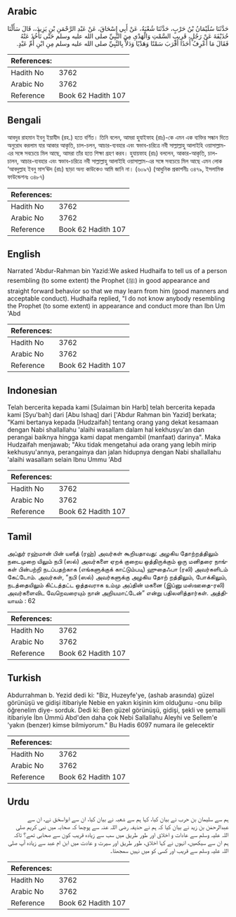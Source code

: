 ## Arabic


<div dir="rtl" lang="ar" style={{fontSize:'larger',backgroundColor:'#f8f9fa',padding:20}}>
حَدَّثَنَا سُلَيْمَانُ بْنُ حَرْبٍ، حَدَّثَنَا شُعْبَةُ، عَنْ أَبِي إِسْحَاقَ، عَنْ عَبْدِ الرَّحْمَنِ بْنِ يَزِيدَ،، قَالَ سَأَلْنَا حُذَيْفَةَ عَنْ رَجُلٍ، قَرِيبِ السَّمْتِ وَالْهَدْىِ مِنَ النَّبِيِّ صلى الله عليه وسلم حَتَّى نَأْخُذَ عَنْهُ فَقَالَ مَا أَعْرِفُ أَحَدًا أَقْرَبَ سَمْتًا وَهَدْيًا وَدَلاًّ بِالنَّبِيِّ صلى الله عليه وسلم مِنِ ابْنِ أُمِّ عَبْدٍ‏.‏
</div>
<div style={{backgroundColor:'#f8f9fa',padding:20, marginBottom: 10}}><table> <thead> <tr> <th>References:</th> <th></th> </tr> </thead> <tbody><tr><td>Hadith No</td><td>3762</td></tr><tr><td>Arabic No</td><td>3762</td></tr><tr><td>Reference</td><td>Book 62 Hadith 107</td></tr></tbody></table></div>

## Bengali


<div dir="ltr" lang="bn" style={{fontSize:'larger',backgroundColor:'#f8f9fa',padding:20}}>
আবদুর রাহমান ইবনু ইয়াযীদ (রহ.) হতে বর্ণিত। তিনি বলেন, আমরা হুযাইফাহ (রাঃ)-কে এমন এক ব্যক্তির সন্ধান দিতে অনুরোধ করলাম যার আকার আকৃতি, চাল-চলন, আচার-ব্যবহার এবং স্বভাব-চরিত্রে নবী সাল্লাল্লাহু আলাইহি ওয়াসাল্লাম-এর সঙ্গে সবচেয়ে মিল আছে, আমরা তাঁর হতে শিক্ষা গ্রহণ করব। হুযায়ফাহ (রাঃ) বললেন, আকার-আকৃতি, চাল-চালন, আচার-ব্যবহার এবং স্বভাব-চরিত্রে নবী সাল্লাল্লাহু আলাইহি ওয়াসাল্লাম-এর সঙ্গে সবচেয়ে মিল আছে এমন লোক ‘আবদুল্লাহ ইবনু মাস‘ঊদ (রাঃ) ছাড়া অন্য কাউকেও আমি জানি না। (৬০৯৭) (আধুনিক প্রকাশনীঃ ৩৪৭৯, ইসলামিক ফাউন্ডেশনঃ ৩৪৮৭)
</div>
<div style={{backgroundColor:'#f8f9fa',padding:20, marginBottom: 10}}><table> <thead> <tr> <th>References:</th> <th></th> </tr> </thead> <tbody><tr><td>Hadith No</td><td>3762</td></tr><tr><td>Arabic No</td><td>3762</td></tr><tr><td>Reference</td><td>Book 62 Hadith 107</td></tr></tbody></table></div>

## English


<div dir="ltr" lang="en" style={{fontSize:'larger',backgroundColor:'#f8f9fa',padding:20}}>
Narrated 'Abdur-Rahman bin Yazid:We asked Hudhaifa to tell us of a person resembling (to some extent) the Prophet (ﷺ) in good appearance and straight forward behavior so that we may learn from him (good manners and acceptable conduct). Hudhaifa replied, "I do not know anybody resembling the Prophet (to some extent) in appearance and conduct more than Ibn Um 'Abd
</div>
<div style={{backgroundColor:'#f8f9fa',padding:20, marginBottom: 10}}><table> <thead> <tr> <th>References:</th> <th></th> </tr> </thead> <tbody><tr><td>Hadith No</td><td>3762</td></tr><tr><td>Arabic No</td><td>3762</td></tr><tr><td>Reference</td><td>Book 62 Hadith 107</td></tr></tbody></table></div>

## Indonesian


<div dir="ltr" lang="id" style={{fontSize:'larger',backgroundColor:'#f8f9fa',padding:20}}>
Telah bercerita kepada kami [Sulaiman bin Harb] telah bercerita kepada kami [Syu'bah] dari [Abu Ishaq] dari ['Abdur Rahman bin Yazid] berkata; "Kami bertanya kepada [Hudzaifah] tentang orang yang dekat kesamaan dengan Nabi shallallahu 'alaihi wasallam dalam hal kekhusyu'an dan perangai baiknya hingga kami dapat mengambil (manfaat) darinya". Maka Hudzaifah menjawab; "Aku tidak mengetahui ada orang yang lebih mirip kekhusyu'annya, perangainya dan jalan hidupnya dengan Nabi shallallahu 'alaihi wasallam selain Ibnu Ummu 'Abd
</div>
<div style={{backgroundColor:'#f8f9fa',padding:20, marginBottom: 10}}><table> <thead> <tr> <th>References:</th> <th></th> </tr> </thead> <tbody><tr><td>Hadith No</td><td>3762</td></tr><tr><td>Arabic No</td><td>3762</td></tr><tr><td>Reference</td><td>Book 62 Hadith 107</td></tr></tbody></table></div>

## Tamil


<div dir="ltr" lang="ta" style={{fontSize:'larger',backgroundColor:'#f8f9fa',padding:20}}>
அப்துர் ரஹ்மான் பின் யஸீத் (ரஹ்) அவர்கள் கூறியதாவது: அழகிய தோற்றத்திலும் நடைமுறை யிலும் நபி (ஸல்) அவர்களை ஏறக் குறைய ஒத்திருக்கும் ஒரு மனிதரை நாங்கள் பின்பற்றி நடப்பதற்காக (எங்களுக்குக் காட்டும்படி) ஹுதைஃபா (ரலி) அவர்களிடம் கேட்டோம். அவர்கள், “நபி (ஸல்) அவர்களுக்கு அழகிய தோற் றத்திலும், போக்கிலும், நடத்தையிலும் கிட்டத்தட்ட ஒத்தவராக உம்மு அப்தின் மகனை (இப்னு மஸ்ஊதை-ரலி) அவர்களைவிட வேறெவரையும் நான் அறியமாட்டேன்” என்று பதிலளித்தார்கள். அத்தியாயம் : 62
</div>
<div style={{backgroundColor:'#f8f9fa',padding:20, marginBottom: 10}}><table> <thead> <tr> <th>References:</th> <th></th> </tr> </thead> <tbody><tr><td>Hadith No</td><td>3762</td></tr><tr><td>Arabic No</td><td>3762</td></tr><tr><td>Reference</td><td>Book 62 Hadith 107</td></tr></tbody></table></div>

## Turkish


<div dir="ltr" lang="tr" style={{fontSize:'larger',backgroundColor:'#f8f9fa',padding:20}}>
Abdurrahman b. Yezid dedi ki: "Biz, Huzeyfe'ye, (ashab arasında) güzel görünüşü ve gidişi itibariyle Nebie en yakın kişinin kim olduğunu -onu bilip öğrenelim diye- sorduk. Dedi ki: Ben güzel görünüşü, gidişi, şekli ve şemaili itibariyle İbn Ümmü Abd'den daha çok Nebi Sallallahu Aleyhi ve Sellem'e 'yakın (benzer) kimse bilmiyorum." Bu Hadis 6097 numara ile gelecektir
</div>
<div style={{backgroundColor:'#f8f9fa',padding:20, marginBottom: 10}}><table> <thead> <tr> <th>References:</th> <th></th> </tr> </thead> <tbody><tr><td>Hadith No</td><td>3762</td></tr><tr><td>Arabic No</td><td>3762</td></tr><tr><td>Reference</td><td>Book 62 Hadith 107</td></tr></tbody></table></div>

## Urdu


<div dir="rtl" lang="ur" style={{fontSize:'larger',backgroundColor:'#f8f9fa',padding:20}}>
ہم سے سلیمان بن حرب نے بیان کیا، کہا ہم سے شعبہ نے بیان کیا، ان سے ابواسحٰق نے، ان سے عبدالرحمٰن بن زید نے بیان کیا کہ ہم نے حذیفہ رضی اللہ عنہ سے پوچھا کہ صحابہ میں نبی کریم صلی اللہ علیہ وسلم سے عادات و اخلاق اور طور طریق میں سب سے زیادہ قریب کون سے صحابی تھے؟ تاکہ ہم ان سے سیکھیں، انہوں نے کہا اخلاق، طور طریق اور سیرت و عادت میں ابن ام عبد سے زیادہ آپ صلی اللہ علیہ وسلم سے قریب اور کسی کو میں نہیں سمجھتا۔
</div>
<div style={{backgroundColor:'#f8f9fa',padding:20, marginBottom: 10}}><table> <thead> <tr> <th>References:</th> <th></th> </tr> </thead> <tbody><tr><td>Hadith No</td><td>3762</td></tr><tr><td>Arabic No</td><td>3762</td></tr><tr><td>Reference</td><td>Book 62 Hadith 107</td></tr></tbody></table></div>